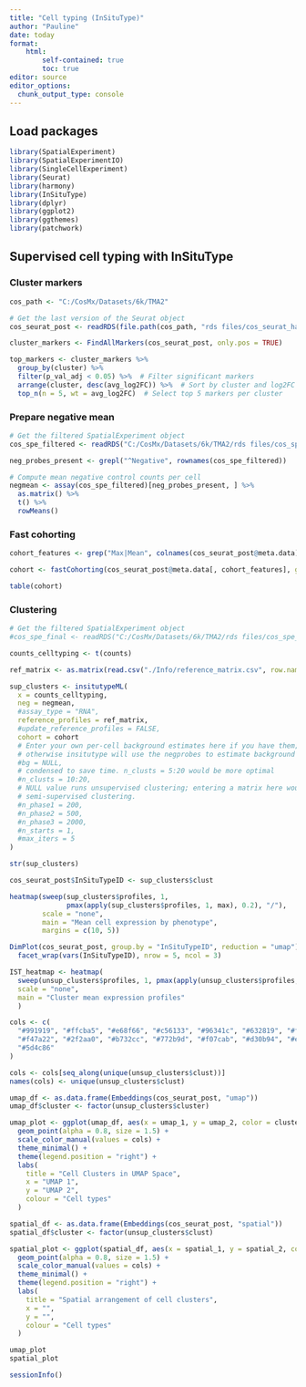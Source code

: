 ```yaml
---
title: "Cell typing (InSituType)"
author: "Pauline"
date: today
format: 
    html:
        self-contained: true
        toc: true
editor: source
editor_options: 
  chunk_output_type: console
---
```


## Load packages

```r

library(SpatialExperiment)
library(SpatialExperimentIO)
library(SingleCellExperiment)
library(Seurat)
library(harmony)
library(InSituType)
library(dplyr)
library(ggplot2)
library(ggthemes)
library(patchwork)

```

## Supervised cell typing with InSituType

### Cluster markers

```r

cos_path <- "C:/CosMx/Datasets/6k/TMA2"

# Get the last version of the Seurat object
cos_seurat_post <- readRDS(file.path(cos_path, "rds files/cos_seurat_harmony.rds"))

cluster_markers <- FindAllMarkers(cos_seurat_post, only.pos = TRUE)

top_markers <- cluster_markers %>%
  group_by(cluster) %>%
  filter(p_val_adj < 0.05) %>%  # Filter significant markers
  arrange(cluster, desc(avg_log2FC)) %>%  # Sort by cluster and log2FC
  top_n(n = 5, wt = avg_log2FC)  # Select top 5 markers per cluster

```

### Prepare negative mean

```r

# Get the filtered SpatialExperiment object
cos_spe_filtered <- readRDS("C:/CosMx/Datasets/6k/TMA2/rds files/cos_spe_filtered.rds")

neg_probes_present <- grepl("^Negative", rownames(cos_spe_filtered))

# Compute mean negative control counts per cell
negmean <- assay(cos_spe_filtered)[neg_probes_present, ] %>% 
  as.matrix() %>% 
  t() %>% 
  rowMeans()

```

### Fast cohorting

```r

cohort_features <- grep("Max|Mean", colnames(cos_seurat_post@meta.data), value = TRUE)

cohort <- fastCohorting(cos_seurat_post@meta.data[, cohort_features], gaussian_transform = TRUE)

table(cohort)

```

### Clustering

```r

# Get the filtered SpatialExperiment object
#cos_spe_final <- readRDS("C:/CosMx/Datasets/6k/TMA2/rds files/cos_spe_final.rds")

counts_celltyping <- t(counts)

ref_matrix <- as.matrix(read.csv("./Info/reference_matrix.csv", row.names = 1))

sup_clusters <- insitutypeML(
  x = counts_celltyping,
  neg = negmean,
  #assay_type = "RNA",
  reference_profiles = ref_matrix,
  #update_reference_profiles = FALSE,
  cohort = cohort
  # Enter your own per-cell background estimates here if you have them;
  # otherwise insitutype will use the negprobes to estimate background for you.
  #bg = NULL,
  # condensed to save time. n_clusts = 5:20 would be more optimal
  #n_clusts = 10:20,
  # NULL value runs unsupervised clustering; entering a matrix here would run
  # semi-supervised clustering.
  #n_phase1 = 200,
  #n_phase2 = 500,
  #n_phase3 = 2000,
  #n_starts = 1,
  #max_iters = 5
)

str(sup_clusters)

```

```r

cos_seurat_post$InSituTypeID <- sup_clusters$clust

heatmap(sweep(sup_clusters$profiles, 1,
              pmax(apply(sup_clusters$profiles, 1, max), 0.2), "/"),
        scale = "none",
        main = "Mean cell expression by phenotype",
        margins = c(10, 5))

DimPlot(cos_seurat_post, group.by = "InSituTypeID", reduction = "umap") +
  facet_wrap(vars(InSituTypeID), nrow = 5, ncol = 3)

```


```r

IST_heatmap <- heatmap(
  sweep(unsup_clusters$profiles, 1, pmax(apply(unsup_clusters$profiles, 1, max), .2), "/"), 
  scale = "none",
  main = "Cluster mean expression profiles"
  )

```

```r

cols <- c(
  "#991919", "#ffcba5", "#e68f66", "#c56133", "#96341c", "#632819", "#ffc413",
  "#f47a22", "#2f2aa0", "#b732cc", "#772b9d", "#f07cab", "#d30b94", "#edeff3", 
  "#5d4c86"
)

cols <- cols[seq_along(unique(unsup_clusters$clust))]
names(cols) <- unique(unsup_clusters$clust)

umap_df <- as.data.frame(Embeddings(cos_seurat_post, "umap"))
umap_df$cluster <- factor(unsup_clusters$cluster)

umap_plot <- ggplot(umap_df, aes(x = umap_1, y = umap_2, color = cluster)) +
  geom_point(alpha = 0.8, size = 1.5) +
  scale_color_manual(values = cols) +
  theme_minimal() +
  theme(legend.position = "right") +
  labs(
    title = "Cell Clusters in UMAP Space",
    x = "UMAP 1",
    y = "UMAP 2",
    colour = "Cell types"
  )

spatial_df <- as.data.frame(Embeddings(cos_seurat_post, "spatial"))
spatial_df$cluster <- factor(unsup_clusters$clust)

spatial_plot <- ggplot(spatial_df, aes(x = spatial_1, y = spatial_2, color = cluster)) +
  geom_point(alpha = 0.8, size = 1.5) +
  scale_color_manual(values = cols) +
  theme_minimal() +
  theme(legend.position = "right") +
  labs(
    title = "Spatial arrangement of cell clusters",
    x = "",
    y = "",
    colour = "Cell types"
  )

umap_plot
spatial_plot

```

```r
sessionInfo()
```
